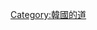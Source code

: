 {{Catnav|頁面分類|地理|行政区划|各國行政區劃|韓國行政區劃}}
{{Catnav|頁面分類|地理|各國地理|韓國地理|韓國行政區劃}}
{{Catnav|頁面分類|各種主題的頁面分類|按國家分類|各國行政區劃|韓國行政區劃}}
{{commons category|Gyeongsangnam-do|慶尚南道}}
{{catmore}}

{{DEFAULTSORT:Gyeongsangnam-do}}
[[Category:韓國的道|Category:韓國的道]]